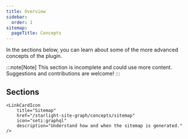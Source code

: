 ```yaml
---
title: Overview
sidebar:
  order: 1
sitemap:
  pageTitle: Concepts
---
```



In the sections below, you can learn about some of the more advanced concepts of the plugin.

:::note[Note]
This section is incomplete and could use more content.
Suggestions and contributions are welcome!
:::

## Sections

<CardGrid>
	<LinkCardIcon
		title="Glob Patterns"
		href="/starlight-site-graph/concepts/globs"
		icon="seti:css"
		description="Learn how to use glob patterns to match files and links."
	/>

	<LinkCardIcon
		title="Sitemap"
		href="/starlight-site-graph/concepts/sitemap"
		icon="seti:graphql"
		description="Understand how and when the sitemap is generated."
	/>

</CardGrid>
